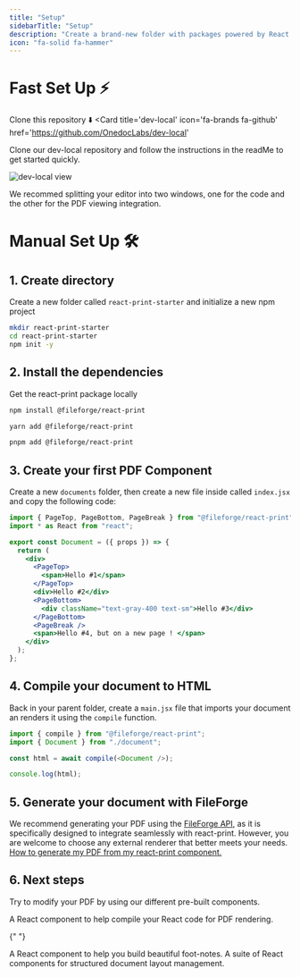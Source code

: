 ```yaml
---
title: "Setup"
sidebarTitle: "Setup"
description: "Create a brand-new folder with packages powered by React Print."
icon: "fa-solid fa-hammer"
---
```

# Fast Set Up ⚡️

Clone this repository ⬇️
<Card 
  title='dev-local'
  icon='fa-brands fa-github'
  href='https://github.com/OnedocLabs/dev-local'
>
Clone our dev-local repository and follow the instructions in the readMe to get started quickly.
</Card>

![dev-local view](https://github.com/OnedocLabs/dev-local/blob/main/src/images/screenshot-dev-local.png?raw=true)

<Callout intent='tip' title='Using dev-local'>
We recommed splitting your editor into two windows, one for the code and the other for the PDF viewing integration.
</Callout>

# Manual Set Up 🛠️

## 1. Create directory

Create a new folder called `react-print-starter` and initialize a new npm project

```sh
mkdir react-print-starter
cd react-print-starter
npm init -y
```

## 2. Install the dependencies

Get the react-print package locally

<CodeBlocks>

```sh title="npm"
npm install @fileforge/react-print
```

```sh title="yarn"
yarn add @fileforge/react-print
```

```sh title="pnpm"
pnpm add @fileforge/react-print
```

</CodeBlocks>

## 3. Create your first PDF Component

Create a new `documents` folder, then create a new file inside called `index.jsx` and copy the following code:


```jsx document/index.tsx
import { PageTop, PageBottom, PageBreak } from "@fileforge/react-print";
import * as React from "react";

export const Document = ({ props }) => {
  return (
    <div>
      <PageTop>
        <span>Hello #1</span>
      </PageTop>
      <div>Hello #2</div>
      <PageBottom>
        <div className="text-gray-400 text-sm">Hello #3</div>
      </PageBottom>
      <PageBreak />
      <span>Hello #4, but on a new page ! </span>
    </div>
  );
};
```

## 4. Compile your document to HTML

Back in your parent folder, create a `main.jsx` file that imports your document an renders it using the `compile` function.

```js index.tsx
import { compile } from "@fileforge/react-print";
import { Document } from "./document";

const html = await compile(<Document />);

console.log(html);
```

## 5. Generate your document with FileForge

We recommend generating your PDF using the [FileForge API](/integrations/onedoc), as it is specifically designed to integrate seamlessly with react-print. However, you are welcome to choose any external renderer that better meets your needs.
[How to generate my PDF from my react-print component.](/api-reference/api-reference/generate)

## 6. Next steps

Try to modify your PDF by using our different pre-built components.

<Cards>
  <Card title="Compile" icon='up' href="/react-print/components/compile">
    A React component to help compile your React code for PDF rendering.
  </Card>

{" "}

<Card title="Footnote" icon="file" href="/components/footnote">
  A React component to help you build beautiful foot-notes.
</Card>

  <Card title="Shell" icon='table-layout' href="/components/button">
    A suite of React components for structured document layout management.
  </Card>
</Cards>
